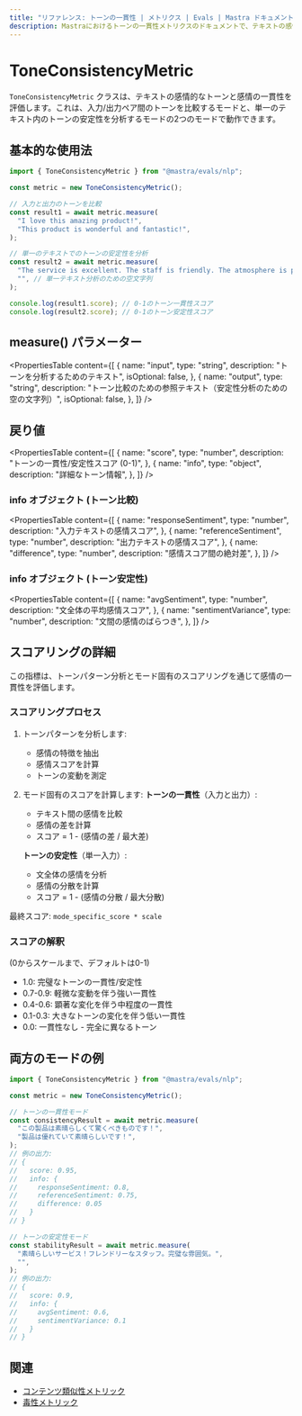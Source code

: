 ```yaml
---
title: "リファレンス: トーンの一貫性 | メトリクス | Evals | Mastra ドキュメント"
description: Mastraにおけるトーンの一貫性メトリクスのドキュメントで、テキストの感情的トーンと感情の一貫性を評価します。
---
```


# ToneConsistencyMetric

`ToneConsistencyMetric` クラスは、テキストの感情的なトーンと感情の一貫性を評価します。これは、入力/出力ペア間のトーンを比較するモードと、単一のテキスト内のトーンの安定性を分析するモードの2つのモードで動作できます。

## 基本的な使用法

```typescript
import { ToneConsistencyMetric } from "@mastra/evals/nlp";

const metric = new ToneConsistencyMetric();

// 入力と出力のトーンを比較
const result1 = await metric.measure(
  "I love this amazing product!",
  "This product is wonderful and fantastic!",
);

// 単一のテキストでのトーンの安定性を分析
const result2 = await metric.measure(
  "The service is excellent. The staff is friendly. The atmosphere is perfect.",
  "", // 単一テキスト分析のための空文字列
);

console.log(result1.score); // 0-1のトーン一貫性スコア
console.log(result2.score); // 0-1のトーン安定性スコア
```

## measure() パラメーター

<PropertiesTable
  content={[
    {
      name: "input",
      type: "string",
      description: "トーンを分析するためのテキスト",
      isOptional: false,
    },
    {
      name: "output",
      type: "string",
      description:
        "トーン比較のための参照テキスト（安定性分析のための空の文字列）",
      isOptional: false,
    },
  ]}
/>

## 戻り値

<PropertiesTable
  content={[
    {
      name: "score",
      type: "number",
      description: "トーンの一貫性/安定性スコア (0-1)",
    },
    {
      name: "info",
      type: "object",
      description: "詳細なトーン情報",
    },
  ]}
/>

### info オブジェクト (トーン比較)

<PropertiesTable
  content={[
    {
      name: "responseSentiment",
      type: "number",
      description: "入力テキストの感情スコア",
    },
    {
      name: "referenceSentiment",
      type: "number",
      description: "出力テキストの感情スコア",
    },
    {
      name: "difference",
      type: "number",
      description: "感情スコア間の絶対差",
    },
  ]}
/>

### info オブジェクト (トーン安定性)

<PropertiesTable
  content={[
    {
      name: "avgSentiment",
      type: "number",
      description: "文全体の平均感情スコア",
    },
    {
      name: "sentimentVariance",
      type: "number",
      description: "文間の感情のばらつき",
    },
  ]}
/>

## スコアリングの詳細

この指標は、トーンパターン分析とモード固有のスコアリングを通じて感情の一貫性を評価します。

### スコアリングプロセス

1. トーンパターンを分析します:

   - 感情の特徴を抽出
   - 感情スコアを計算
   - トーンの変動を測定

2. モード固有のスコアを計算します:
   **トーンの一貫性**（入力と出力）:

   - テキスト間の感情を比較
   - 感情の差を計算
   - スコア = 1 - (感情の差 / 最大差)

   **トーンの安定性**（単一入力）:

   - 文全体の感情を分析
   - 感情の分散を計算
   - スコア = 1 - (感情の分散 / 最大分散)

最終スコア: `mode_specific_score * scale`

### スコアの解釈

(0からスケールまで、デフォルトは0-1)

- 1.0: 完璧なトーンの一貫性/安定性
- 0.7-0.9: 軽微な変動を伴う強い一貫性
- 0.4-0.6: 顕著な変化を伴う中程度の一貫性
- 0.1-0.3: 大きなトーンの変化を伴う低い一貫性
- 0.0: 一貫性なし - 完全に異なるトーン

## 両方のモードの例

```typescript
import { ToneConsistencyMetric } from "@mastra/evals/nlp";

const metric = new ToneConsistencyMetric();

// トーンの一貫性モード
const consistencyResult = await metric.measure(
  "この製品は素晴らしくて驚くべきものです！",
  "製品は優れていて素晴らしいです！",
);
// 例の出力:
// {
//   score: 0.95,
//   info: {
//     responseSentiment: 0.8,
//     referenceSentiment: 0.75,
//     difference: 0.05
//   }
// }

// トーンの安定性モード
const stabilityResult = await metric.measure(
  "素晴らしいサービス！フレンドリーなスタッフ。完璧な雰囲気。",
  "",
);
// 例の出力:
// {
//   score: 0.9,
//   info: {
//     avgSentiment: 0.6,
//     sentimentVariance: 0.1
//   }
// }
```

## 関連

- [コンテンツ類似性メトリック](./content-similarity)
- [毒性メトリック](./toxicity)
